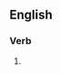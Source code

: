 {{also|ring-barking}}

==English==

===Verb===
{{head|en|present participle}}

# {{present participle of|ringbark|lang=en|nocat=1}}